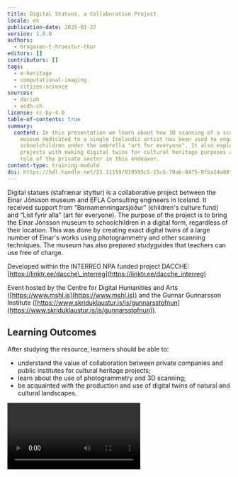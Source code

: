 ```yaml
---
title: Digital Statues, a Collaborative Project
locale: en
publication-date: 2025-01-27
version: 1.0.0
authors:
  - bragason-t-hroestur-thor
editors: []
contributors: []
tags:
  - e-heritage
  - computational-imaging
  - citizen-science
sources:
  - dariah
  - acdh-ch
license: cc-by-4.0
table-of-contents: true
summary:
  content: In this presentation we learn about how 3D scanning of a sculpture
    museum dedicated to a single Icelandic artist has been used to engage
    schoolchildren under the umbrella "art for everyone". It also explores other
    projects with making digital twins for cultural heritage purposes and the
    role of the private sector in this endeavor.
content-type: training-module
doi: https://hdl.handle.net/21.11159/019595c5-15c6-70ab-8475-9fba24a80fec
---
```

Digital statues (stafrænar styttur) is a collaborative project between the Einar Jónsson museum and EFLA Consulting engineers in Iceland. It received support from “Barnamenningarsjóður” (children's culture fund) and “List fyrir alla” (art for everyone). The purpose of the project is to bring the Einar Jónsson museum to schoolchildren in a digital form, regardless of their location. This was done by creating exact digital twins of a large number of Einar's works using photogrammetry and other scanning techniques. The museum has also prepared studyguides that teachers can use free of charge.

Developed within the INTERREG NPA funded project DACCHE: [https://linktr.ee/dacche\_interreg](https://linktr.ee/dacche_interreg)

Event hosted by the Centre for Digital Humanities and Arts ([https://www.mshl.is](https://www.mshl.is)) and the Gunnar Gunnarsson Institute ([https://www.skriduklaustur.is/is/gunnarsstofnun](https://www.skriduklaustur.is/is/gunnarsstofnun)).

## Learning Outcomes

After studying the resource, learners should be able to:

* understand the value of collaboration between private companies and public institutes for cultural heritage projects;
* learn about the use of photogrammetry and 3D scanning;
* be acquainted with the production and use of digital twins of natural and cultural landscapes.

<Video provider="youtube" id="pnKdP5lnOrA?si=UG-XOit98PTKXcV8">
  Digital Statues, a collaborative project
</Video>
